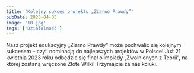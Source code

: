 ```yaml
---
title: 'Kolejny sukces projektu „Ziarno Prawdy”'
pubDate: 2023-04-05
image: '10.jpg'
tags: ['Działalność']
---
```


Nasz projekt edukacyjny „Ziarno Prawdy” może pochwalić się kolejnym sukcesem – czyli nominacją do najlepszych projektów w Polsce! Już 21 kwietnia 2023 roku odbędzie się finał olimpiady „Zwolnionych z Teorii”, na której zostaną wręczone Złote Wilki! Trzymajcie za nas kciuki.